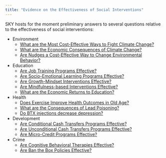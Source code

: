 ```yaml
---
title: "Evidence on the Effectiveness of Social Interventions"
---
```


SKY hosts for the moment preliminary answers to several questions relative to the effectiveness of social interventions:

* Environment 
    + [What are the Most Cost-Effective Ways to Fight Climate Change?](CC.html)
    + [What are the Economic Consequences of Climate Change?](ECCC.html)
    + [Are Nudges a Cost-Effective Way to Change Environmental Behavior?](nudges.html)
* Education
    + [Are Job Training Programs Effective?](JTP.html)
    + [Are Socio-Emotional Learning Programs Effective?](SEL.html)
    + [Are Growth-Mindset Interventions Effective?](GM.html)
    + [Are Mindfulness-based Interventions Effective?](MM.html)
    + [What are the Economic Returns to Education?](ERtE.html)
* Health
    + [Does Exercise Improve Health Outcomes in Old Age?](EH.html)
    + [What are the Consequences of Lead Poisoning?](Lead.html)
    + [Do BTX injections decrease depression?](https://nicholas-coles.shinyapps.io/OpenMetaPipeline_Ver2/)
* Development
    + [Are Conditional Cash Transfers Programs Effective?](CCT.html)
    + [Are Unconditional Cash Transfers Programs Effective?](UCT.html)
    + [Are Micro-Credit Programs Effective?](MC.html)
* Crime
    + [Are Cognitive Behavioral Therapies Effective?](CBTC.hml)
    + [Are Ban the Box Policies Effective?](BtB.html)
 



